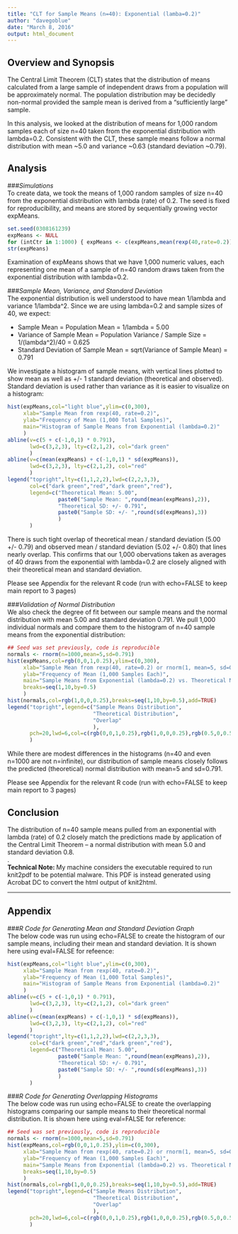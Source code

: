 ```yaml
---
title: "CLT for Sample Means (n=40): Exponential (lamba=0.2)"
author: "davegoblue"
date: "March 8, 2016"
output: html_document
---
```


## Overview and Synopsis  
The Central Limit Theorem (CLT) states that the distribution of means calculated from a large sample of independent draws from a population will be approximately normal.  The population distribution may be decidedly non-normal provided the sample mean is derived from a "sufficiently large" sample.  

In this analysis, we looked at the distribution of means for 1,000 random samples each of size n=40 taken from the exponential distribution with lambda=0.2.  Consistent with the CLT, these sample means follow a normal distribution with mean ~5.0 and variance ~0.63 (standard deviation ~0.79).  


## Analysis  
###_Simulations_  
To create data, we took the means of 1,000 random samples of size n=40 from the exponential distribution with lambda (rate) of 0.2.  The seed is fixed for reproducibility, and means are stored by sequentially growing vector expMeans.  
```r
set.seed(0308161239)
expMeans <- NULL
for (intCtr in 1:1000) { expMeans <- c(expMeans,mean(rexp(40,rate=0.2))) }
str(expMeans)
```
Examination of expMeans shows that we have 1,000 numeric values, each representing one mean of a sample of n=40 random draws taken from the exponential distribution with lambda=0.2.  

###_Sample Mean, Variance, and Standard Deviation_  
The exponential distribution is well understood to have mean 1/lambda and variance 1/lambda^2.  Since we are using lambda=0.2 and sample sizes of 40, we expect:  

* Sample Mean = Population Mean = 1/lambda = 5.00  
* Variance of Sample Mean = Population Variance / Sample Size = 1/(lambda^2)/40 = 0.625  
* Standard Deviation of Sample Mean = sqrt(Variance of Sample Mean) = 0.791  
  
We investigate a histogram of sample means, with vertical lines plotted to show mean as well as +/- 1 standard deviation (theoretical and observed).  Standard deviation is used rather than variance as it is easier to visualize on a histogram:  

```r
hist(expMeans,col="light blue",ylim=c(0,300),
     xlab="Sample Mean from rexp(40, rate=0.2)",
     ylab="Frequency of Mean (1,000 Total Samples)",
     main="Histogram of Sample Means from Exponential (lambda=0.2)"
     )
abline(v=c(5 + c(-1,0,1) * 0.791), 
       lwd=c(3,2,3), lty=c(2,1,2), col="dark green"
       )
abline(v=c(mean(expMeans) + c(-1,0,1) * sd(expMeans)), 
       lwd=c(3,2,3), lty=c(2,1,2), col="red"
       )
legend("topright",lty=c(1,1,2,2),lwd=c(2,2,3,3),
       col=c("dark green","red","dark green","red"),
       legend=c("Theoretical Mean: 5.00",
                paste0("Sample Mean: ",round(mean(expMeans),2)),
                "Theoretical SD: +/- 0.791",
                paste0("Sample SD: +/- ",round(sd(expMeans),3))
                )
       )
```
  
There is such tight overlap of theoretical mean / standard deviation (5.00 +/- 0.79) and observed mean / standard deviation (5.02 +/- 0.80) that lines nearly overlap.  This confirms that our 1,000 obervations taken as averages of 40 draws from the exponential with lambda=0.2 are closely aligned with their theoretical mean and standard deviation.  

Please see Appendix for the relevant R code (run with echo=FALSE to keep main report to 3 pages)

###_Validation of Normal Distribution_  
We also check the degree of fit between our sample means and the normal distribution with mean 5.00 and standard deviation 0.791.  We pull 1,000 individual normals and compare them to the histogram of n=40 sample means from the exponential distribution:  

```r
## Seed was set previously, code is reproducible
normals <- rnorm(n=1000,mean=5,sd=0.791)
hist(expMeans,col=rgb(0,0,1,0.25),ylim=c(0,300),
     xlab="Sample Mean from rexp(40, rate=0.2) or rnorm(1, mean=5, sd=0.791)",
     ylab="Frequency of Mean (1,000 Samples Each)",
     main="Sample Means from Exponential (lambda=0.2) vs. Theoretical Normal",
     breaks=seq(1,10,by=0.5)
     )
hist(normals,col=rgb(1,0,0,0.25),breaks=seq(1,10,by=0.5),add=TRUE)
legend("topright",legend=c("Sample Means Distribution",
                           "Theoretical Distribution",
                           "Overlap"
                           ),
       pch=20,lwd=6,col=c(rgb(0,0,1,0.25),rgb(1,0,0,0.25),rgb(0.5,0,0.5,0.5))
       )
```

While there are modest differences in the histograms (n=40 and even n=1000 are not n=infinite), our distribution of sample means closely follows the predicted (theoretical) normal distribution with mean=5 and sd=0.791.  

Please see Appendix for the relevant R code (run with echo=FALSE to keep main report to 3 pages)

## Conclusion  
The distribution of n=40 sample means pulled from an exponential with lambda (rate) of 0.2 closely match the predictions made by application of the Central Limit Theorem -- a normal distribution with mean 5.0 and standard deviation 0.8.  
.  
**Technical Note: ** My machine considers the executable required to run knit2pdf to be potential malware.  This PDF is instead generated using Acrobat DC to convert the html output of knit2html.  
  
***  
  
## Appendix  
###_R Code for Generating Mean and Standard Deviation Graph_  
The below code was run using echo=FALSE to create the histogram of our sample means, including their mean and standard deviation.  It is shown here using eval=FALSE for refeence:  

```r
hist(expMeans,col="light blue",ylim=c(0,300),
     xlab="Sample Mean from rexp(40, rate=0.2)",
     ylab="Frequency of Mean (1,000 Total Samples)",
     main="Histogram of Sample Means from Exponential (lambda=0.2)"
     )
abline(v=c(5 + c(-1,0,1) * 0.791), 
       lwd=c(3,2,3), lty=c(2,1,2), col="dark green"
       )
abline(v=c(mean(expMeans) + c(-1,0,1) * sd(expMeans)), 
       lwd=c(3,2,3), lty=c(2,1,2), col="red"
       )
legend("topright",lty=c(1,1,2,2),lwd=c(2,2,3,3),
       col=c("dark green","red","dark green","red"),
       legend=c("Theoretical Mean: 5.00",
                paste0("Sample Mean: ",round(mean(expMeans),2)),
                "Theoretical SD: +/- 0.791",
                paste0("Sample SD: +/- ",round(sd(expMeans),3))
                )
       )
```
  
###_R Code for Generating Overlapping Histograms_  
The below code was run using echo=FALSE to create the overlapping histograms comparing our sample means to their theoretical normal distribution.  It is shown here using eval=FALSE for reference:  

```r
## Seed was set previously, code is reproducible
normals <- rnorm(n=1000,mean=5,sd=0.791)
hist(expMeans,col=rgb(0,0,1,0.25),ylim=c(0,300),
     xlab="Sample Mean from rexp(40, rate=0.2) or rnorm(1, mean=5, sd=0.791)",
     ylab="Frequency of Mean (1,000 Samples Each)",
     main="Sample Means from Exponential (lambda=0.2) vs. Theoretical Normal",
     breaks=seq(1,10,by=0.5)
     )
hist(normals,col=rgb(1,0,0,0.25),breaks=seq(1,10,by=0.5),add=TRUE)
legend("topright",legend=c("Sample Means Distribution",
                           "Theoretical Distribution",
                           "Overlap"
                           ),
       pch=20,lwd=6,col=c(rgb(0,0,1,0.25),rgb(1,0,0,0.25),rgb(0.5,0,0.5,0.5))
       )
```
